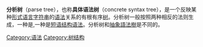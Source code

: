 {{Expand language|en}}
'''分析树'''（parse tree），也称'''具体语法树'''（concrete syntax tree），是一个反映某种[[形式语言|形式语言]][[字符串|字符串]]的[[语法|语法]]关系的有根有序[[树_(图论)|树]]。分析树一般按照两种相反的法则生成，一种是{{tsl|en|Dependency grammar|依存语法}},一种是[[短语结构语法|短语结构语法]]。分析树和[[抽象語法樹|抽象語法樹]]是不同的。

{{computer-stub}}
[[Category:语法|Category:语法]]
[[Category:树结构|Category:树结构]]